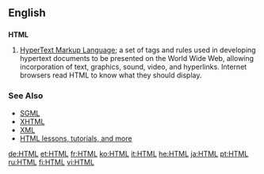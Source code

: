 ==English==

==={{Initialism}}===
'''HTML'''
# [[w:HTML|HyperText Markup Language]]; a set of tags and rules used in developing hypertext documents to be presented on the World Wide Web, allowing incorporation of text, graphics, sound, video, and hyperlinks. Internet browsers read HTML to know what they should display.

=== See Also ===
*[[SGML]]
*[[XHTML]]
*[[XML]]
*[http://www.landofcode.com/view/html/ HTML lessons, tutorials, and more]

[[de:HTML]]
[[et:HTML]]
[[fr:HTML]]
[[ko:HTML]]
[[it:HTML]]
[[he:HTML]]
[[ja:HTML]]
[[pt:HTML]]
[[ru:HTML]]
[[fi:HTML]]
[[vi:HTML]]